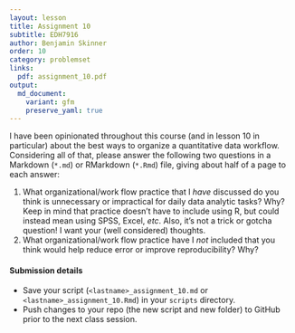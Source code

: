 ```yaml
---
layout: lesson
title: Assignment 10
subtitle: EDH7916
author: Benjamin Skinner
order: 10
category: problemset
links:
  pdf: assignment_10.pdf
output:
  md_document:
    variant: gfm
    preserve_yaml: true
---
```


I have been opinionated throughout this course (and in lesson 10 in
particular) about the best ways to organize a quantitative data
workflow. Considering all of that, please answer the following two
questions in a Markdown (`*.md`) or RMarkdown (`*.Rmd`) file, giving
about half of a page to each answer:

1. What organizational/work flow practice that I _have_ discussed do
   you think is unnecessary or impractical for daily data analytic
   tasks? Why? Keep in mind that practice doesn't have to include
   using R, but could instead mean using SPSS, Excel, _etc_. Also,
   it's not a trick or gotcha question! I want your (well considered)
   thoughts.
1. What organizational/work flow practice have I _not_ included that
   you think would help reduce error or improve reproducibility? Why?

#### Submission details

- Save your script (`<lastname>_assignment_10.md` or
  `<lastname>_assignment_10.Rmd`) in your `scripts` directory.
- Push changes to your repo (the new script and new folder) to GitHub
  prior to the next class session.





